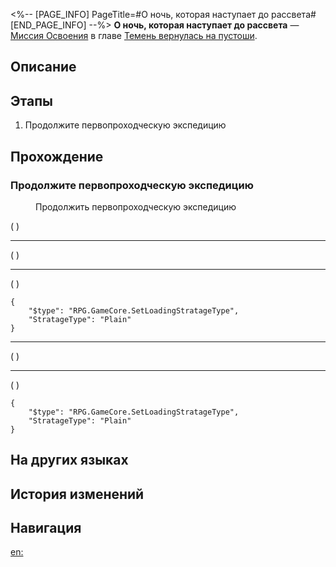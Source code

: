 <%-- [PAGE_INFO]
PageTitle=#О ночь, которая наступает до рассвета#
[END_PAGE_INFO] --%>
{{Дополнить|Диалоги.}}
{{Миссия Инфобокс
|id              = 1043650
|Название        = 
|Изображение     = Миссия О ночь, которая наступает до рассвета.png
|Тип             = Миссия Освоения
|Событие         = 
|Глава           = Темень вернулась на пустоши
|Условия         = Завершена [[Миссия Освоения]] «[[О узник, перешагни тень и узри море]]»
|Персонажи       = Первопроходец
|СтартЛокация    = [[Амфореус]] — [[Вихрь сотворения]]
|Мир             = Амфореус
|Предыдущая      = О узник, перешагни тень и узри море
|Следующая       = О дорога домой, так близка, но недостижима
|Награды         = Опыт Освоения*400; Звёздный нефрит*50; Путеводитель путешественника*4; Утраченный кристалл*4; Беспорядочная амброзия*160; Кредиты*50 000
}}
'''О ночь, которая наступает до рассвета''' — [[Миссия Освоения]] в главе [[Темень вернулась на пустоши]].

==Описание==
{{Описание|Когда вы прощаетесь с Гисиленсой и собираетесь завершить эру воскресающей земли, вы понимаете, что это ловушка, расставленная Теменью, чтобы украсть плоды воскресающей земли. Она хочет, чтобы вы выбрали, какие воспоминания сохранить, а какие забыть... Оказывается, Март 7 прибыла на Амфореус задолго до вас с Дань Хэном. После множества бесплодных попыток она соглашается пожертвовать воспоминаниями, чтобы защитить вас с Дань Хэном, и отдаёт своё тело и душу Темени.}}

==Этапы==
# Продолжите первопроходческую экспедицию

==Прохождение==
{{Дополнить}}
===Продолжите первопроходческую экспедицию===
{{Описание миссии|тип=Миссия Освоения|локация=Вихрь сотворения|Унаследуйте достижения Преследующих пламя, станьте опорой мира и начните эру воскресающей земли вместе с Гисиленсой...<br />Если не произойдёт ничего неожиданного, это будет конец путешествия.}}
{{Диалог Начало}}

:{{Диалог|undefined}} Продолжить первопроходческую экспедицию
;({{tx|Unknown performance}}<!--Error: ENOENT: no such file or directory, open 'R:\Utils\HSR\3.6\Story\Mission\1043650\Story104365000.json'-->)
----
;({{tx|Unknown performance}}<!--Error: ENOENT: no such file or directory, open 'R:\Utils\HSR\3.6\Story\Discussion\Mission\1043650\DS104365001.json'-->)
----
;({{tx|Unknown performance}}<!--Error: ENOENT: no such file or directory, open 'R:\Utils\HSR\3.6\Story\Discussion\Mission\1043650\DS104365003.json'-->)
<pre>{
	"$type": "RPG.GameCore.SetLoadingStratageType",
	"StratageType": "Plain"
}</pre>
----
;({{tx|Unknown performance}}<!--Error: ENOENT: no such file or directory, open 'R:\Utils\HSR\3.6\Story\Mission\1043650\Story104365005.json'-->)
----
;({{tx|Unknown performance}}<!--Error: ENOENT: no such file or directory, open 'R:\Utils\HSR\3.6\Config\Level\Mission\1043650\Act\Act104365006.json'-->)
<pre>{
	"$type": "RPG.GameCore.SetLoadingStratageType",
	"StratageType": "Plain"
}</pre>
{{Диалог Конец}}

==На других языках==
{{На других языках
|en   = Night, Coming Before Dawn Breaks
|zhs  = 长夜啊，先于黎明前到来
|zht  = 長夜啊，先於黎明前到來
|ja   = 長き夜、黎明の前に訪れて
|ko   = 긴 밤이여, 여명이 오기 전에 찾아와주오
|es   = Larga noche, llegas antes del amanecer
|fr   = Nuit, tombe avant que l'aube ne se lève
|ru   = О ночь, которая наступает до рассвета
|th   = ราตรีกาลนั้น จักมาเยือนก่อนรุ่งอรุณ
|vi   = Hỡi Đêm Dài, Đến Trước Bình Minh
|de   = O Nacht, bevor der Morgen dämmert
|id   = Malam Panjang, Tiba Sebelum Fajar
|pt   = Noite, Vindo Antes do Amanhecer
}}

==История изменений==
{{История изменений|3.6}}

==Навигация==
{{Миссия Освоения Навбокс|Глава }}

[[en:]]

